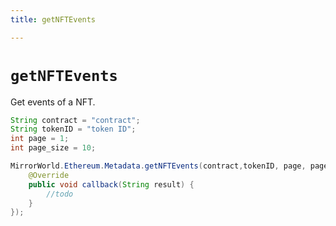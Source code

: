 ```yaml
---
title: getNFTEvents

---
```


# `getNFTEvents`
Get events of a NFT.

```java
String contract = "contract";
String tokenID = "token ID";
int page = 1;
int page_size = 10;

MirrorWorld.Ethereum.Metadata.getNFTEvents(contract,tokenID, page, page_size, new MirrorCallback() {
    @Override
    public void callback(String result) {
        //todo
    }
});
```
